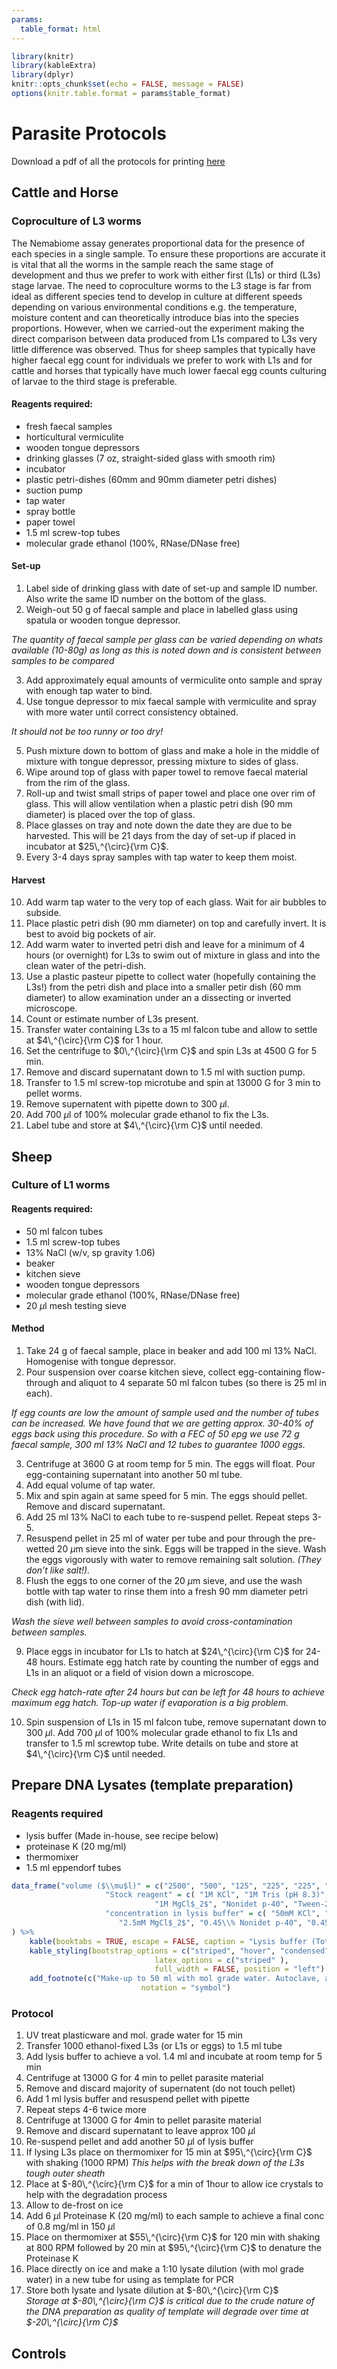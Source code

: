 ```yaml
---
params:
  table_format: html
---
```


```r
library(knitr)
library(kableExtra)
library(dplyr)
knitr::opts_chunk$set(echo = FALSE, message = FALSE)
options(knitr.table.format = params$table_format) 
```

# Parasite Protocols {.tabset .tabset-pills .tabset-fade}


Download a pdf of all the protocols for printing <a href="downloads/parasite.pdf">here</a>

## Cattle and Horse

### Coproculture of L3 worms

The Nemabiome assay generates proportional data for the presence of each species in a single sample. To ensure these proportions are accurate it is vital that all the worms in the sample reach the same stage of development and thus we prefer to work with either first (L1s) or third (L3s) stage larvae. The need to coproculture worms to the L3 stage is far from ideal as different species tend to develop in culture at different speeds depending on various environmental conditions e.g. the temperature, moisture content and can theoretically introduce bias into the species proportions. However, when we carried-out the experiment making the direct comparison between data produced from L1s compared to L3s very little difference was observed. Thus for sheep samples that typically have higher faecal egg count for individuals we prefer to work with L1s and for cattle and horses that typically have much lower faecal egg counts culturing of larvae to the third stage is preferable.


#### Reagents required:
* fresh faecal samples
* horticultural vermiculite
* wooden tongue depressors
* drinking glasses (7 oz, straight-sided glass with smooth rim)
* incubator
* plastic petri-dishes (60mm and 90mm diameter petri dishes)
* suction pump
* tap water
* spray bottle
* paper towel
* 1.5 ml screw-top tubes
* molecular grade ethanol (100%, RNase/DNase free)

#### Set-up 

1.	Label side of drinking glass with date of set-up and sample ID number. Also write the same ID number on the bottom of the glass.
2.	Weigh-out 50 g of faecal sample and place in labelled glass using spatula or wooden tongue depressor.  

*The quantity of faecal sample per glass can be varied depending on whats available (10-80g) as long as this is noted down and is consistent between samples to be compared*  

3.	Add approximately equal amounts of vermiculite onto sample and spray with enough tap water to bind.
4.	Use tongue depressor to mix faecal sample with vermiculite and spray with more water until correct consistency obtained. 

*It should not be too runny or too dry!*

5.	Push mixture down to bottom of glass and make a hole in the middle of mixture with tongue depressor, pressing mixture to sides of glass.
6.	Wipe around top of glass with paper towel to remove faecal material from the rim of the glass.
7.	Roll-up and twist small strips of paper towel and place one over rim of glass. This will allow ventilation when a plastic petri dish (90 mm diameter) is placed over the top of glass.
8.	Place glasses on tray and note down the date they are due to be harvested. This will be 21 days from the day of set-up if placed in incubator at $25\,^{\circ}{\rm C}$.
9.	Every 3-4 days spray samples with tap water to keep them moist.

#### Harvest 

10.	Add warm tap water to the very top of each glass. Wait for air bubbles to subside.
11.	Place plastic petri dish (90 mm diameter) on top and carefully invert. It is best to avoid big pockets of air.
12.	Add warm water to inverted petri dish and leave for a  minimum of 4 hours (or overnight) for L3s to swim out of mixture in glass and into the clean water of the petri-dish.
13.	Use a plastic pasteur pipette to collect water (hopefully containing the L3s!) from the petri dish and place into a smaller petir dish (60 mm diameter) to allow examination under an a dissecting or inverted microscope.
14.	Count or estimate number of L3s present. 
15.	Transfer water containing L3s to a 15 ml falcon tube and allow to settle at $4\,^{\circ}{\rm C}$ for 1 hour.
16.	Set the centrifuge to $0\,^{\circ}{\rm C}$ and spin L3s at 4500 G for 5 min.
17.	Remove and discard supernatant down to 1.5 ml with suction pump.
18.	Transfer to 1.5 ml screw-top microtube and spin at 13000 G for 3 min to pellet worms.
19. Remove supernatent with pipette down to 300 $\mu$l.
20. Add 700 $\mu$l of 100% molecular grade ethanol to fix the L3s.
21. Label tube and store at $4\,^{\circ}{\rm C}$ until needed.

## Sheep

### Culture of L1 worms

#### Reagents required:
* 50 ml falcon tubes
* 1.5 ml screw-top tubes
* 13% NaCl (w/v, sp gravity 1.06)
* beaker
* kitchen sieve
* wooden tongue depressors
* molecular grade ethanol (100%, RNase/DNase free)
* 20 $\mu$l mesh testing sieve


#### Method 

1.	Take 24 g of faecal sample, place in beaker and add 100 ml 13% NaCl. Homogenise with tongue depressor. 
2. Pour suspension over coarse kitchen sieve, collect egg-containing flow-through and aliquot to 4 separate 50 ml falcon tubes (so there is 25 ml in each).

*If egg counts are low the amount of sample used and the number of tubes can be increased. We have found that we are getting approx. 30-40% of eggs back using this procedure. So with a FEC of 50 epg we use 72 g faecal sample, 300 ml 13% NaCl and 12 tubes to guarantee 1000 eggs.*

3.	Centrifuge at 3600 G at room temp for 5 min. The eggs will float. Pour egg-containing supernatant into another 50 ml tube. 
4.	Add equal volume of tap water.
5.	Mix and spin again at same speed for 5 min. The eggs should pellet. Remove and discard supernatant. 
6.	Add 25 ml 13% NaCl to each tube to re-suspend pellet. Repeat steps 3-5.
7.	Resuspend pellet in 25 ml of water per tube and pour through the pre-wetted 20 $\mu$m sieve into the sink. Eggs will be trapped in the sieve.  Wash the eggs vigorously with water to remove remaining salt solution.
*(They don't like salt!).*
8.	Flush the eggs to one corner of the 20 $\mu$m sieve, and use the wash bottle with tap water to rinse them into a fresh 90 mm diameter petri dish (with lid).  

*Wash the sieve well between samples to avoid cross-contamination between samples.*

9.	Place eggs in incubator for L1s to hatch at $24\,^{\circ}{\rm C}$ for 24-48 hours. Estimate egg hatch rate by counting the number of eggs and L1s in an aliquot or a field of vision down a microscope.   

*Check egg hatch-rate after 24 hours but can be left for 48 hours to achieve maximum egg hatch. Top-up water if evaporation is a big problem.*

10.	Spin suspension of L1s in 15 ml falcon tube, remove supernatant down to 300 $\mu$l. Add 700 $\mu$l of 100% molecular grade ethanol to fix L1s and transfer to 1.5 ml screwtop tube. Write details on tube and store at $4\,^{\circ}{\rm C}$ until needed.


## Prepare DNA Lysates (template preparation)

### Reagents required

* lysis buffer (Made in-house, see recipe below)
* proteinase K (20 mg/ml)
* thermomixer
* 1.5 ml eppendorf tubes   


```r

data_frame("volume ($\\mu$l)" = c("2500", "500", "125", "225", "225", "250"),
					 "Stock reagent" = c( "1M KCl", "1M Tris (pH 8.3)", 
					 			"1M MgCl$_2$", "Nonidet p-40", "Tween-20", "2\\% gelatin"),
					 "concentration in lysis buffer" = c( "50mM KCl", "10mM Tris (pH 8.3)", 
					 	"2.5mM MgCl$_2$", "0.45\\% Nonidet p-40", "0.45\\% Tween-20", "0.01\\% gelatin")
) %>% 
	kable(booktabs = TRUE, escape = FALSE, caption = "Lysis buffer (Total vol 50ml)") %>% 
	kable_styling(bootstrap_options = c("striped", "hover", "condensed", "responsive"),
								latex_options = c("striped" ),
								full_width = FALSE, position = "left") %>% 
	add_footnote(c("Make-up to 50 ml with mol grade water. Autoclave, aliquot and store at -20"),
							 notation = "symbol")
```


### Protocol 

1. UV treat plasticware and mol. grade water for 15 min
2. Transfer 1000 ethanol-fixed L3s (or L1s or eggs) to 1.5 ml tube
3. Add lysis buffer to achieve a vol. 1.4 ml and incubate at room temp for 5 min
4. Centrifuge at 13000 G for 4 min to pellet parasite material
5. Remove and discard majority of supernatent (do not touch pellet)
6. Add 1 ml lysis buffer and resuspend pellet with pipette
7. Repeat steps 4-6 twice more
8. Centrifuge at 13000 G for 4min to pellet parasite material
9. Remove and discard supernatant to leave approx 100 $\mu$l
10. Re-suspend pellet and add another 50 $\mu$l of lysis buffer
11. If lysing L3s place on thermomixer for 15 min at $95\,^{\circ}{\rm C}$ with shaking (1000 RPM)
*This helps with the break down of the L3s tough outer sheath*
12. Place at $-80\,^{\circ}{\rm C}$ for a min of 1hour to allow ice crystals to help with the degradation process
13. Allow to de-frost on ice
14. Add 6 $\mu$l Proteinase K (20 mg/ml) to each sample to achieve a final conc of 0.8 mg/ml in 150 $\mu$l
15. Place on thermomixer at $55\,^{\circ}{\rm C}$ for 120 min with shaking at 800 RPM followed by 20 min at $95\,^{\circ}{\rm C}$ to denature the Proteinase K
16. Place directly on ice and make a 1:10 lysate dilution (with mol grade water) in a new tube for using as template for PCR 
17. Store both lysate and lysate dilution at $-80\,^{\circ}{\rm C}$  
*Storage at $-80\,^{\circ}{\rm C}$ is critical due to the crude nature of the DNA preparation as quality of template will degrade over time at $-20\,^{\circ}{\rm C}$*

## Controls



